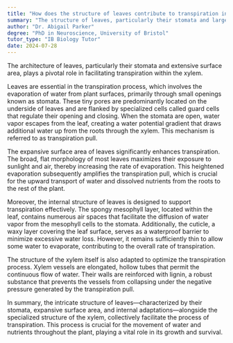 ```yaml
---
title: "How does the structure of leaves contribute to transpiration in xylem?"
summary: "The structure of leaves, particularly their stomata and large surface area, facilitates transpiration in the xylem."
author: "Dr. Abigail Parker"
degree: "PhD in Neuroscience, University of Bristol"
tutor_type: "IB Biology Tutor"
date: 2024-07-28
---
```


The architecture of leaves, particularly their stomata and extensive surface area, plays a pivotal role in facilitating transpiration within the xylem.

Leaves are essential in the transpiration process, which involves the evaporation of water from plant surfaces, primarily through small openings known as stomata. These tiny pores are predominantly located on the underside of leaves and are flanked by specialized cells called guard cells that regulate their opening and closing. When the stomata are open, water vapor escapes from the leaf, creating a water potential gradient that draws additional water up from the roots through the xylem. This mechanism is referred to as transpiration pull.

The expansive surface area of leaves significantly enhances transpiration. The broad, flat morphology of most leaves maximizes their exposure to sunlight and air, thereby increasing the rate of evaporation. This heightened evaporation subsequently amplifies the transpiration pull, which is crucial for the upward transport of water and dissolved nutrients from the roots to the rest of the plant.

Moreover, the internal structure of leaves is designed to support transpiration effectively. The spongy mesophyll layer, located within the leaf, contains numerous air spaces that facilitate the diffusion of water vapor from the mesophyll cells to the stomata. Additionally, the cuticle, a waxy layer covering the leaf surface, serves as a waterproof barrier to minimize excessive water loss. However, it remains sufficiently thin to allow some water to evaporate, contributing to the overall rate of transpiration.

The structure of the xylem itself is also adapted to optimize the transpiration process. Xylem vessels are elongated, hollow tubes that permit the continuous flow of water. Their walls are reinforced with lignin, a robust substance that prevents the vessels from collapsing under the negative pressure generated by the transpiration pull.

In summary, the intricate structure of leaves—characterized by their stomata, expansive surface area, and internal adaptations—alongside the specialized structure of the xylem, collectively facilitate the process of transpiration. This process is crucial for the movement of water and nutrients throughout the plant, playing a vital role in its growth and survival.
    